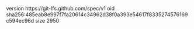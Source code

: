 version https://git-lfs.github.com/spec/v1
oid sha256:485eab8e997f7fa20614c34962d38f0a393e54617f8335274576169c594ec96d
size 2950
